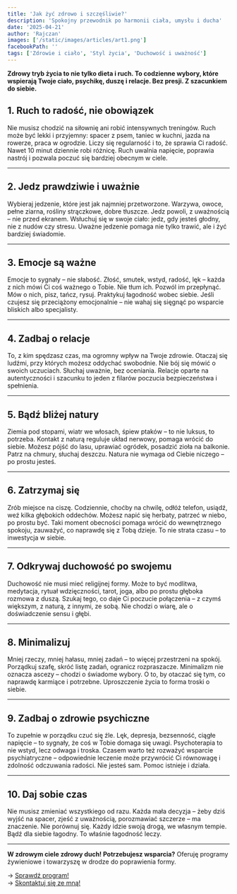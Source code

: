 ```yaml
---
title: 'Jak żyć zdrowo i szczęśliwie?'
description: 'Spokojny przewodnik po harmonii ciała, umysłu i ducha'
date: '2025-04-21'
author: 'Rajczan'
images: ['/static/images/articles/art1.png']
facebookPath: ''
tags: ['Zdrowie i ciało', 'Styl życia', 'Duchowość i uważność']
---
```


**Zdrowy tryb życia to nie tylko dieta i ruch. To codzienne wybory, które wspierają Twoje ciało, psychikę, duszę i relacje. Bez presji. Z szacunkiem do siebie.**

## 1. Ruch to radość, nie obowiązek

Nie musisz chodzić na siłownię ani robić intensywnych treningów. Ruch może być lekki i przyjemny: spacer z psem, taniec w kuchni, jazda na rowerze, praca w ogrodzie. Liczy się regularność i to, że sprawia Ci radość. Nawet 10 minut dziennie robi różnicę. Ruch uwalnia napięcie, poprawia nastrój i pozwala poczuć się bardziej obecnym w ciele.

---

## 2. Jedz prawdziwie i uważnie

Wybieraj jedzenie, które jest jak najmniej przetworzone. Warzywa, owoce, pełne ziarna, rośliny strączkowe, dobre tłuszcze. Jedz powoli, z uważnością – nie przed ekranem. Wsłuchuj się w swoje ciało: jedz, gdy jesteś głodny, nie z nudów czy stresu. Uważne jedzenie pomaga nie tylko trawić, ale i żyć bardziej świadomie.

---

## 3. Emocje są ważne

Emocje to sygnały – nie słabość. Złość, smutek, wstyd, radość, lęk – każda z nich mówi Ci coś ważnego o Tobie. Nie tłum ich. Pozwól im przepłynąć. Mów o nich, pisz, tańcz, rysuj. Praktykuj łagodność wobec siebie. Jeśli czujesz się przeciążony emocjonalnie – nie wahaj się sięgnąć po wsparcie bliskich albo specjalisty.

---

## 4. Zadbaj o relacje

To, z kim spędzasz czas, ma ogromny wpływ na Twoje zdrowie. Otaczaj się ludźmi, przy których możesz oddychać swobodnie. Nie bój się mówić o swoich uczuciach. Słuchaj uważnie, bez oceniania. Relacje oparte na autentyczności i szacunku to jeden z filarów poczucia bezpieczeństwa i spełnienia.

---

## 5. Bądź bliżej natury

Ziemia pod stopami, wiatr we włosach, śpiew ptaków – to nie luksus, to potrzeba. Kontakt z naturą reguluje układ nerwowy, pomaga wrócić do siebie. Możesz pójść do lasu, uprawiać ogródek, posadzić zioła na balkonie. Patrz na chmury, słuchaj deszczu. Natura nie wymaga od Ciebie niczego – po prostu jesteś.

---

## 6. Zatrzymaj się

Zrób miejsce na ciszę. Codziennie, choćby na chwilę, odłóż telefon, usiądź, weź kilka głębokich oddechów. Możesz napić się herbaty, patrzeć w niebo, po prostu być. Taki moment obecności pomaga wrócić do wewnętrznego spokoju, zauważyć, co naprawdę się z Tobą dzieje. To nie strata czasu – to inwestycja w siebie.

---

## 7. Odkrywaj duchowość po swojemu

Duchowość nie musi mieć religijnej formy. Może to być modlitwa, medytacja, rytuał wdzięczności, tarot, joga, albo po prostu głęboka rozmowa z duszą. Szukaj tego, co daje Ci poczucie połączenia – z czymś większym, z naturą, z innymi, ze sobą. Nie chodzi o wiarę, ale o doświadczenie sensu i głębi.

---

## 8. Minimalizuj

Mniej rzeczy, mniej hałasu, mniej zadań – to więcej przestrzeni na spokój. Porządkuj szafę, skróć listę zadań, ogranicz rozpraszacze. Minimalizm nie oznacza ascezy – chodzi o świadome wybory. O to, by otaczać się tym, co naprawdę karmiące i potrzebne. Uproszczenie życia to forma troski o siebie.

---

## 9. Zadbaj o zdrowie psychiczne

To zupełnie w porządku czuć się źle. Lęk, depresja, bezsenność, ciągłe napięcie – to sygnały, że coś w Tobie domaga się uwagi. Psychoterapia to nie wstyd, lecz odwaga i troska. Czasem warto też rozważyć wsparcie psychiatryczne – odpowiednie leczenie może przywrócić Ci równowagę i zdolność odczuwania radości. Nie jesteś sam. Pomoc istnieje i działa.

---

## 10. Daj sobie czas

Nie musisz zmieniać wszystkiego od razu. Każda mała decyzja – żeby dziś wyjść na spacer, zjeść z uważnością, porozmawiać szczerze – ma znaczenie. Nie porównuj się. Każdy idzie swoją drogą, we własnym tempie. Bądź dla siebie łagodny. To właśnie łagodność leczy.

---

**W zdrowym ciele zdrowy duch! Potrzebujesz wsparcia?**
Oferuję programy żywieniowe i towarzyszę w drodze do poprawienia formy.

→ [Sprawdź program!](/projects)<br />
→ [Skontaktuj się ze mną!](/about)
